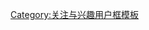 {{Userbox-2
|border-c = #000000
|border-s = 1
|id1-c    = #FFFFFF
|id1-s    = 12
|id1-fc   = #000000
|id2-c    = #FFFFFF
|id2-s    = 12
|id2-fc   = #000000
|info-c   = #FFE5B4
|info-s   = 10
|info-fc  = #000000
|id1      = 小<br/>公司
|id2      = 大<br/>人物
|info     = 该用户是<br/>[[公司|小公司]][[大人物]]。
|usercategory=是小公司大人物的维基人
}}
<noinclude>
[[Category:关注与兴趣用户框模板]]
</noinclude>